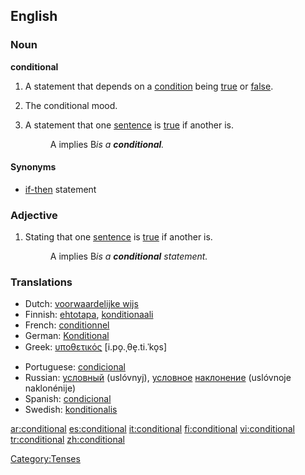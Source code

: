 ==English==

===Noun===
'''conditional'''

#{{grammar}} A statement that depends on a [[condition]] being [[true]] or [[false]].
#{{grammar}} The conditional mood.
#{{logic}} A statement that one [[sentence]] is [[true]] if another is.
#:A implies B'' is a '''conditional'''.''

====Synonyms====
*{{i-c|logic}} [[if-then]] statement

===Adjective===
#{{logic}} Stating that one [[sentence]] is [[true]] if another is.
#:A implies B'' is a '''conditional''' statement.''

===Translations===
{{top}}
*Dutch: [[voorwaardelijke wijs]] {{m}}
*Finnish: [[ehtotapa]], [[konditionaali]]
*French: [[conditionnel]] {{m}}
*German: [[Konditional]] {{n}}
*Greek: [[υποθετικός]] [i.po̞.ˌθe̞.ti.ˈko̞s] {{m}}
{{mid}}
*Portuguese: [[condicional]] {{m}}
*Russian: [[условный]] (uslóvnyj), [[условный|условное]] [[наклонение]] (uslóvnoje naklonénije) {{n}}
*Spanish: [[condicional]] {{m}}
*Swedish: [[konditionalis]]
{{bottom}}

[[Category:Tenses]]

[[ar:conditional]]
[[es:conditional]]
[[it:conditional]]
[[fi:conditional]]
[[vi:conditional]]
[[tr:conditional]]
[[zh:conditional]]